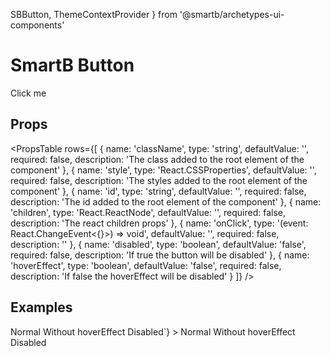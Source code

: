   SBButton,
  ThemeContextProvider
} from '@smartb/archetypes-ui-components'

<Meta title='Overview|Components/SBButton' />

# SmartB Button

<ThemeContextProvider theme={myTheme}>
  <SBButton style={{ margin: '20px auto', width: 'auto', display: 'block' }}>
    Click me
  </SBButton>
</ThemeContextProvider>

## Props

<PropsTable
  rows={[
    {
      name: 'className',
      type: 'string',
      defaultValue: '',
      required: false,
      description: 'The class added to the root element of the component'
    },
    {
      name: 'style',
      type: 'React.CSSProperties',
      defaultValue: '',
      required: false,
      description: 'The styles added to the root element of the component'
    },
    {
      name: 'id',
      type: 'string',
      defaultValue: '',
      required: false,
      description: 'The id added to the root element of the component'
    },
    {
      name: 'children',
      type: 'React.ReactNode',
      defaultValue: '',
      required: false,
      description: 'The react children props'
    },
    {
      name: 'onClick',
      type: '(event: React.ChangeEvent<{}>) => void',
      defaultValue: '',
      required: false,
      description: ''
    },
    {
      name: 'disabled',
      type: 'boolean',
      defaultValue: 'false',
      required: false,
      description: 'If true the button will be disabled'
    },
    {
      name: 'hoverEffect',
      type: 'boolean',
      defaultValue: 'false',
      required: false,
      description: 'If false the hoverEffect will be disabled'
    }
  ]}
/>

## Examples

<ThemeContextProvider theme={myTheme}>
  <Preview
    code={`<SBButton>Normal</SBButton>
<SBButton hoverEffect={false}>Without hoverEffect</SBButton>
<SBButton disabled={true}>Disabled</SBButton>`}
  >
    <SBButton>Normal</SBButton>
    <SBButton hoverEffect={false}>Without hoverEffect</SBButton>
    <SBButton disabled={true}>Disabled</SBButton>
  </Preview>
</ThemeContextProvider>

